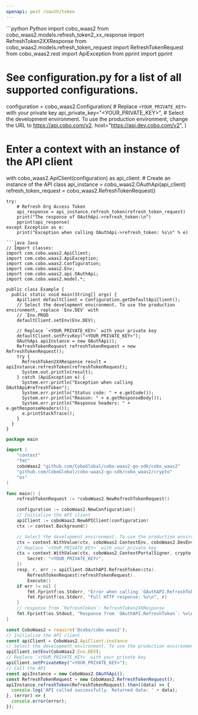 ```yaml
---
openapi: post /oauth/token
---
```


<RequestExample>
```python Python
import cobo_waas2
from cobo_waas2.models.refresh_token2_xx_response import RefreshToken2XXResponse
from cobo_waas2.models.refresh_token_request import RefreshTokenRequest
from cobo_waas2.rest import ApiException
from pprint import pprint

# See configuration.py for a list of all supported configurations.
configuration = cobo_waas2.Configuration(
    # Replace `<YOUR_PRIVATE_KEY>` with your private key
    api_private_key="<YOUR_PRIVATE_KEY>",
    # Select the development environment. To use the production environment, change the URL to https://api.cobo.com/v2.
    host="https://api.dev.cobo.com/v2",
)
# Enter a context with an instance of the API client
with cobo_waas2.ApiClient(configuration) as api_client:
    # Create an instance of the API class
    api_instance = cobo_waas2.OAuthApi(api_client)
    refresh_token_request = cobo_waas2.RefreshTokenRequest()

    try:
        # Refresh Org Access Token
        api_response = api_instance.refresh_token(refresh_token_request)
        print("The response of OAuthApi->refresh_token:\n")
        pprint(api_response)
    except Exception as e:
        print("Exception when calling OAuthApi->refresh_token: %s\n" % e)

```
```java Java
// Import classes:
import com.cobo.waas2.ApiClient;
import com.cobo.waas2.ApiException;
import com.cobo.waas2.Configuration;
import com.cobo.waas2.Env;
import com.cobo.waas2.api.OAuthApi;
import com.cobo.waas2.model.*;

public class Example {
  public static void main(String[] args) {
    ApiClient defaultClient = Configuration.getDefaultApiClient();
    // Select the development environment. To use the production environment, replace `Env.DEV` with
    // `Env.PROD
    defaultClient.setEnv(Env.DEV);

    // Replace `<YOUR_PRIVATE_KEY>` with your private key
    defaultClient.setPrivKey("<YOUR_PRIVATE_KEY>");
    OAuthApi apiInstance = new OAuthApi();
    RefreshTokenRequest refreshTokenRequest = new RefreshTokenRequest();
    try {
      RefreshToken2XXResponse result = apiInstance.refreshToken(refreshTokenRequest);
      System.out.println(result);
    } catch (ApiException e) {
      System.err.println("Exception when calling OAuthApi#refreshToken");
      System.err.println("Status code: " + e.getCode());
      System.err.println("Reason: " + e.getResponseBody());
      System.err.println("Response headers: " + e.getResponseHeaders());
      e.printStackTrace();
    }
  }
}

```
```go Go
package main

import (
	"context"
	"fmt"
	coboWaas2 "github.com/CoboGlobal/cobo-waas2-go-sdk/cobo_waas2"
	"github.com/CoboGlobal/cobo-waas2-go-sdk/cobo_waas2/crypto"
	"os"
)

func main() {
	refreshTokenRequest := *coboWaas2.NewRefreshTokenRequest()

	configuration := coboWaas2.NewConfiguration()
	// Initialize the API client
	apiClient := coboWaas2.NewAPIClient(configuration)
	ctx := context.Background()

	// Select the development environment. To use the production environment, replace coboWaas2.DevEnv with coboWaas2.ProdEnv
	ctx = context.WithValue(ctx, coboWaas2.ContextEnv, coboWaas2.DevEnv)
	// Replace `<YOUR_PRIVATE_KEY>` with your private key
	ctx = context.WithValue(ctx, coboWaas2.ContextPortalSigner, crypto.Ed25519Signer{
		Secret: "<YOUR_PRIVATE_KEY>",
	})
	resp, r, err := apiClient.OAuthAPI.RefreshToken(ctx).
		RefreshTokenRequest(refreshTokenRequest).
		Execute()
	if err != nil {
		fmt.Fprintf(os.Stderr, "Error when calling `OAuthAPI.RefreshToken``: %v\n", err)
		fmt.Fprintf(os.Stderr, "Full HTTP response: %v\n", r)
	}
	// response from `RefreshToken`: RefreshToken2XXResponse
	fmt.Fprintf(os.Stdout, "Response from `OAuthAPI.RefreshToken`: %v\n", resp)
}

```
```javascript JavaScript
const CoboWaas2 = require('@cobo/cobo-waas2');
// Initialize the API client
const apiClient = CoboWaas2.ApiClient.instance
// Select the development environment. To use the production environment, replace `Env.DEV` with `Env.PROD`
apiClient.setEnv(CoboWaas2.Env.DEV);
// Replace `<YOUR_PRIVATE_KEY>` with your private key
apiClient.setPrivateKey("<YOUR_PRIVATE_KEY>");
// Call the API
const apiInstance = new CoboWaas2.OAuthApi();
const RefreshTokenRequest = new CoboWaas2.RefreshTokenRequest();
apiInstance.refreshToken(RefreshTokenRequest).then((data) => {
  console.log('API called successfully. Returned data: ' + data);
}, (error) => {
  console.error(error);
});
```
</RequestExample>